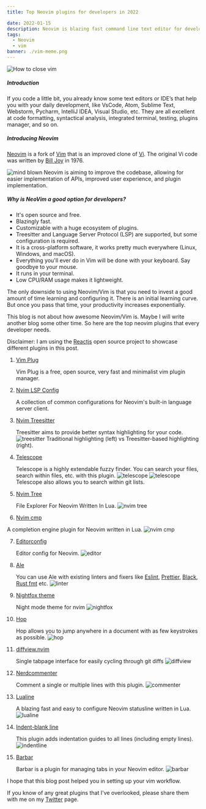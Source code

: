 ```yaml
---
title: Top Neovim plugins for developers in 2022

date: 2022-01-15
description: Neovim is blazing fast command line text editor for developers. It is one of the best code editor because of its speed, ease of customization and low CPU/RAM usage. Here are the top plugins for your Neovim.
tags:
  - Neovim
  - vim
banner: ./vim-meme.png
---
```


![How to close vim](./vim-meme.png)

##### Introduction
If you code a little bit, you already know some text editors or IDE’s that help you with your daily development, like VsCode, Atom, Sublime Text, Webstorm, Pycharm, IntelliJ IDEA, Visual Studio, etc. They are all excellent at code formatting, syntactical analysis, integrated terminal, testing, plugins manager, and so on.


##### Introducing Neovim
[Neovim](https://neovim.io/) is a fork of [Vim](https://www.vim.org/) that is an improved clone of [Vi](https://en.wikipedia.org/wiki/Vi). The original Vi code was written by [Bill Joy](https://en.wikipedia.org/wiki/Bill_Joy) in 1976.


![mind blown](./mind-blown.jpg)
Neovim is aiming to improve the codebase, allowing for easier implementation of APIs, improved user experience, and plugin implementation.

##### Why is NeoVim a good option for developers?

- It's open source and free.
- Blazingly fast.
- Customizable with a huge ecosystem of plugins.
- Treesitter and Language Server Protocol (LSP) are supported, but some configuration is required.
- It is a cross-platform software, it works pretty much everywhere (Linux, Windows, and macOS).
- Everything you'll ever do in Vim will be done with your keyboard. Say goodbye to your mouse.
- It runs in your terminal.
- Low CPU/RAM usage makes it lightweight.


The only downside to using Neovim/Vim is that you need to invest a good amount of time learning and configuring it.
There is an initial learning curve. But once you pass that time, your productivity increases exponentially.

This blog is not about how awesome Neovim/Vim is. Maybe I will write another blog some other time.
So here are the top neovim plugins that every developer needs.



Disclaimer: I am using the [Reactjs](https://reactjs.org) open source project to showcase different plugins in this post.


1. [Vim Plug](https://github.com/junegunn/vim-plug)

   Vim Plug is a free, open source, very fast and minimalist vim plugin manager.

2. [Nvim LSP Config](https://github.com/neovim/nvim-lspconfig)

   A collection of common configurations for Neovim's built-in language server client.

3. [Nvim Treesitter](https://github.com/nvim-treesitter/nvim-treesitter)

   Treesitter aims to provide better syntax highlighting for your code.
   ![treesitter](./treesitter-example.png)
   Traditional highlighting (left) vs Treesitter-based highlighting (right).

4. [Telescope](https://github.com/nvim-telescope/telescope.nvim)

   Telescope is a highly extendable fuzzy finder. You can search your files, search within files, etc. with this plugin.
   ![telescope](./telescope-find-files.png)
   ![telescope](./telescope-git.png)
   Telescope also allows you to search within git lists.

5. [Nvim Tree](https://github.com/kyazdani42/nvim-tree.lua)

    File Explorer For Neovim Written In Lua.
   ![nvim tree](./nvim-tree.png)

6. [Nvim cmp](https://github.com/hrsh7th/nvim-cmp)

  A completion engine plugin for Neovim written in Lua.
   ![nvim cmp](./nvim-cmp.png)

7. [Editorconfig](https://github.com/editorconfig/editorconfig-vim)

   Editor config for Neovim.
   ![editor](./editor-config.png)

8. [Ale](https://github.com/dense-analysis/ale)

   You can use Ale with existing linters and fixers like [Eslint](https://eslint.org), [Prettier](https://prettier.io), [Black](https://github.com/psf/black), [Rust fmt](https://github.com/rust-lang/rustfmt) etc.
   ![linter](./ale.png)

9. [Nightfox theme](https://github.com/EdenEast/nightfox.nvim)

   Night mode theme for nvim
   ![nightfox](./nightfox.png)

10. [Hop](https://github.com/phaazon/hop.nvim)

    Hop allows you to jump anywhere in a document with as few keystrokes as possible.
   ![hop](./hop.png)


11. [diffview.nvim](https://github.com/sindrets/diffview.nvim)

    Single tabpage interface for easily cycling through git diffs
   ![diffview](./diffview.png)


12. [Nerdcommenter](https://github.com/preservim/nerdcommenter)

    Comment a single or multiple lines with this plugin.
   ![commenter](./commenter.png)


13. [Lualine](https://github.com/nvim-lualine/lualine.nvim)

    A blazing fast and easy to configure Neovim statusline written in Lua.
   ![lualine](./lualine.png)


14. [Indent-blank line](https://github.com/lukas-reineke/indent-blankline.nvim)

    This plugin adds indentation guides to all lines (including empty lines).
   ![indentline](./indentline.png)


15. [Barbar](https://github.com/romgrk/barbar.nvim)

    Barbar is a plugin for managing tabs in your Neovim editor.
   ![barbar](./barbar.png)



I hope that this blog post helped you in setting up your vim workflow.

If you know of any great plugins that I've overlooked, please share them with me on my [Twitter](https://twitter.com/hannad_rehman) page.



